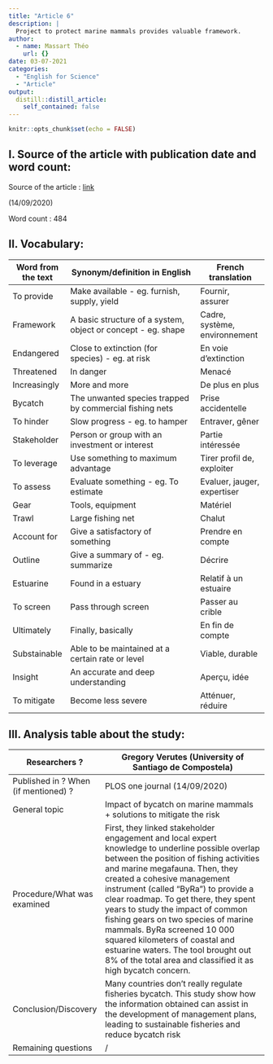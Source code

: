 ```yaml
---
title: "Article 6"
description: |
  Project to protect marine mammals provides valuable framework.
author:
  - name: Massart Théo
    url: {}
date: 03-07-2021
categories:
  - "English for Science"
  - "Article"
output:
  distill::distill_article:
    self_contained: false
---
```


```r
knitr::opts_chunk$set(echo = FALSE)
```

## I. Source of the article with publication date and word count:

Source of the article : [link](https://phys.org/news/2020-09-marine-mammals-valuable-framework.html)

(14/09/2020)

Word count : 484

## II. Vocabulary:

| Word from the text | Synonym/definition in English                                | French translation            |
| ------------------ | ------------------------------------------------------------ | ----------------------------- |
| To provide         | Make available - eg. furnish, supply, yield                  | Fournir, assurer              |
| Framework          | A basic structure of a system, object or concept - eg. shape | Cadre, système, environnement |
| Endangered         | Close to extinction (for species) - eg. at risk              | En voie d'extinction          |
| Threatened         | In danger                                                    | Menacé                        |
| Increasingly       | More and more                                                | De plus en plus               |
| Bycatch            | The unwanted species trapped by commercial fishing nets      | Prise accidentelle            |
| To hinder          | Slow progress - eg. to hamper                                | Entraver, gêner               |
| Stakeholder        | Person or group with an investment or interest               | Partie intéressée             |
| To leverage        | Use something to maximum advantage                           | Tirer profil de, exploiter    |
| To assess          | Evaluate something - eg. To estimate                         | Evaluer, jauger, expertiser   |
| Gear               | Tools, equipment                                             | Matériel                      |
| Trawl              | Large fishing net                                            | Chalut                        |
| Account for        | Give a satisfactory of something                             | Prendre en compte             |
| Outline            | Give a summary of - eg. summarize                            | Décrire                       |
| Estuarine          | Found in a estuary                                           | Relatif à un estuaire         |
| To screen          | Pass through screen                                          | Passer au crible              |
| Ultimately         | Finally, basically                                           | En fin de compte              |
| Substainable       | Able to be maintained at a certain rate or level             | Viable, durable               |
| Insight            | An accurate and deep understanding                           | Aperçu, idée                  |
| To mitigate        | Become less severe                                           | Atténuer, réduire             |


## III. Analysis table about the study:

| Researchers ?                        | Gregory Verutes (University of Santiago de Compostela)                                                                                                                                                                                                                                                                                                                                                                                                                                                                                            |
| ------------------------------------ | ------------------------------------------------------------------------------------------------------------------------------------------------------------------------------------------------------------------------------------------------------------------------------------------------------------------------------------------------------------------------------------------------------------------------------------------------------------------------------------------------------------------------------------------------- |
| Published in ? When (if mentioned) ? | PLOS one journal (14/09/2020)                                                                                                                                                                                                                                                                                                                                                                                                                                                                                                                     |
| General topic                        | Impact of bycatch on marine mammals + solutions to mitigate the risk                                                                                                                                                                                                                                                                                                                                                                                                                                                                              |
| Procedure/What was examined          | First, they linked stakeholder engagement and local expert knowledge to underline possible overlap between the position of fishing activities and marine megafauna. Then, they created a cohesive management instrument (called "ByRa") to provide a clear roadmap.  To get there, they spent years to study the impact of common fishing gears on two species of marine mammals. ByRa screened 10 000 squared kilometers of coastal and estuarine waters. The tool brought out 8% of the total area and classified it as high bycatch concern.   |
| Conclusion/Discovery                 | Many countries don't really regulate fisheries bycatch. This study show how the information obtained can assist in the development of management plans, leading to sustainable fisheries and reduce bycatch risk                                                                                                                                                                                                                                                                                                                                  |
| Remaining questions                  | /                                                                                                                                                                                                                                                                                                                                                                                                                                                                                                                                                 |





